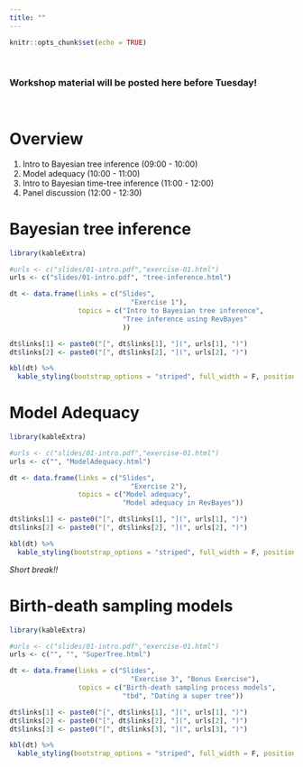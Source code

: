 ```yaml
---
title: ""
---
```


```r
knitr::opts_chunk$set(echo = TRUE)
```

\

### Workshop material will be posted here before Tuesday!

\

# Overview

1. Intro to Bayesian tree inference (09:00 - 10:00)
2. Model adequacy (10:00 - 11:00)
3. Intro to Bayesian time-tree inference (11:00 - 12:00)
4. Panel discussion (12:00 - 12:30)

# Bayesian tree inference

```r
library(kableExtra)

#urls <- c("slides/01-intro.pdf","exercise-01.html")
urls <- c("slides/01-intro.pdf", "tree-inference.html")

dt <- data.frame(links = c("Slides", 
                              "Exercise 1"),
                 topics = c("Intro to Bayesian tree inference", 
                            "Tree inference using RevBayes"
                            ))

dt$links[1] <- paste0("[", dt$links[1], "](", urls[1], ")")
dt$links[2] <- paste0("[", dt$links[2], "](", urls[2], ")")

kbl(dt) %>%
  kable_styling(bootstrap_options = "striped", full_width = F, position = "left")

```

# Model Adequacy

```r
library(kableExtra)

#urls <- c("slides/01-intro.pdf","exercise-01.html")
urls <- c("", "ModelAdequacy.html")

dt <- data.frame(links = c("Slides", 
                              "Exercise 2"),
                 topics = c("Model adequacy",
                            "Model adequacy in RevBayes"))

dt$links[1] <- paste0("[", dt$links[1], "](", urls[1], ")")
dt$links[2] <- paste0("[", dt$links[2], "](", urls[2], ")")

kbl(dt) %>%
  kable_styling(bootstrap_options = "striped", full_width = F, position = "left")

```

*Short break!!*

# Birth-death sampling models

```r
library(kableExtra)

#urls <- c("slides/01-intro.pdf","exercise-01.html")
urls <- c("", "", "SuperTree.html")

dt <- data.frame(links = c("Slides", 
                              "Exercise 3", "Bonus Exercise"),
                 topics = c("Birth-death sampling process models",
                            "tbd", "Dating a super tree"))

dt$links[1] <- paste0("[", dt$links[1], "](", urls[1], ")")
dt$links[2] <- paste0("[", dt$links[2], "](", urls[2], ")")
dt$links[3] <- paste0("[", dt$links[3], "](", urls[3], ")")

kbl(dt) %>%
  kable_styling(bootstrap_options = "striped", full_width = F, position = "left")

```
